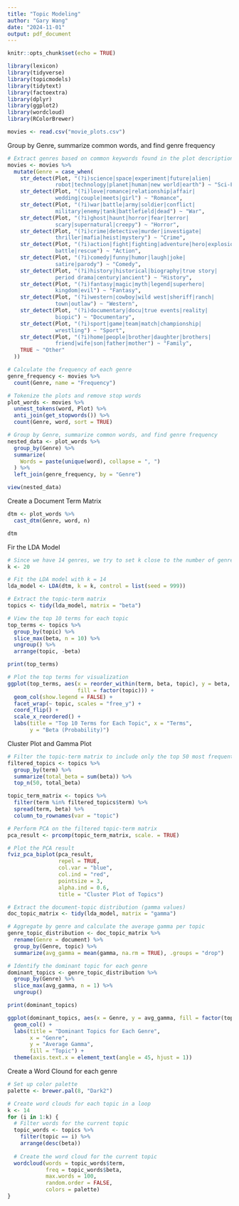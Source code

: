 ```yaml
---
title: "Topic Modeling"
author: "Gary Wang"
date: "2024-11-01"
output: pdf_document
---
```


```r
knitr::opts_chunk$set(echo = TRUE)
```

```r
library(lexicon)
library(tidyverse)
library(topicmodels)
library(tidytext)
library(factoextra)
library(dplyr)
library(ggplot2)
library(wordcloud)
library(RColorBrewer)
```

```r
movies <- read.csv("movie_plots.csv")
```

Group by Genre, summarize common words, and find genre frequency
```r
# Extract genres based on common keywords found in the plot descriptions
movies <- movies %>%
  mutate(Genre = case_when(
    str_detect(Plot, "(?i)science|space|experiment|future|alien|
               robot|technology|planet|human|new world|earth") ~ "Sci-Fi",
    str_detect(Plot, "(?i)love|romance|relationship|affair|
               wedding|couple|meets|girl") ~ "Romance",
    str_detect(Plot, "(?i)war|battle|army|soldier|conflict|
               military|enemy|tank|battlefield|dead") ~ "War",
    str_detect(Plot, "(?i)ghost|haunt|horror|fear|terror|
               scary|supernatural|creepy") ~ "Horror",
    str_detect(Plot, "(?i)crime|detective|murder|investigate|
               thriller|mafia|heist|mystery") ~ "Crime",
    str_detect(Plot, "(?i)action|fight|fighting|adventure|hero|explosion|
               battle|rescue") ~ "Action",
    str_detect(Plot, "(?i)comedy|funny|humor|laugh|joke|
               satire|parody") ~ "Comedy",
    str_detect(Plot, "(?i)history|historical|biography|true story|
               period drama|century|ancient") ~ "History",
    str_detect(Plot, "(?i)fantasy|magic|myth|legend|superhero|
               kingdom|evil") ~ "Fantasy",
    str_detect(Plot, "(?i)western|cowboy|wild west|sheriff|ranch|
               town|outlaw") ~ "Western",
    str_detect(Plot, "(?i)documentary|docu|true events|reality|
               biopic") ~ "Documentary",
    str_detect(Plot, "(?i)sport|game|team|match|championship|
               wrestling") ~ "Sport",
    str_detect(Plot, "(?i)home|people|brother|daughter|brothers|
               friend|wife|son|father|mother") ~ "Family",
    TRUE ~ "Other"
  ))

# Calculate the frequency of each genre
genre_frequency <- movies %>%
  count(Genre, name = "Frequency")

# Tokenize the plots and remove stop words
plot_words <- movies %>%
  unnest_tokens(word, Plot) %>%
  anti_join(get_stopwords()) %>%
  count(Genre, word, sort = TRUE)

# Group by Genre, summarize common words, and find genre frequency
nested_data <- plot_words %>%
  group_by(Genre) %>%
  summarize(
    Words = paste(unique(word), collapse = ", ")
  ) %>%
  left_join(genre_frequency, by = "Genre")

view(nested_data)
```

Create a Document Term Matrix
```r
dtm <- plot_words %>%
  cast_dtm(Genre, word, n)

dtm
```

Fir the LDA Model
```r
# Since we have 14 genres, we try to set k close to the number of genres.
k <- 20

# Fit the LDA model with k = 14
lda_model <- LDA(dtm, k = k, control = list(seed = 999))

# Extract the topic-term matrix
topics <- tidy(lda_model, matrix = "beta")

# View the top 10 terms for each topic
top_terms <- topics %>%
  group_by(topic) %>%
  slice_max(beta, n = 10) %>%
  ungroup() %>%
  arrange(topic, -beta)

print(top_terms)

# Plot the top terms for visualization
ggplot(top_terms, aes(x = reorder_within(term, beta, topic), y = beta, 
                      fill = factor(topic))) +
  geom_col(show.legend = FALSE) +
  facet_wrap(~ topic, scales = "free_y") +
  coord_flip() +
  scale_x_reordered() +
  labs(title = "Top 10 Terms for Each Topic", x = "Terms", 
       y = "Beta (Probability)")
```

Cluster Plot and Gamma Plot
```r
# Filter the topic-term matrix to include only the top 50 most frequent terms
filtered_topics <- topics %>%
  group_by(term) %>%
  summarize(total_beta = sum(beta)) %>%
  top_n(50, total_beta)

topic_term_matrix <- topics %>%
  filter(term %in% filtered_topics$term) %>%
  spread(term, beta) %>%
  column_to_rownames(var = "topic")

# Perform PCA on the filtered topic-term matrix
pca_result <- prcomp(topic_term_matrix, scale. = TRUE)

# Plot the PCA result
fviz_pca_biplot(pca_result,
                repel = TRUE,
                col.var = "blue",
                col.ind = "red",
                pointsize = 3,
                alpha.ind = 0.6,
                title = "Cluster Plot of Topics")
```
```r
# Extract the document-topic distribution (gamma values)
doc_topic_matrix <- tidy(lda_model, matrix = "gamma")

# Aggregate by genre and calculate the average gamma per topic
genre_topic_distribution <- doc_topic_matrix %>%
  rename(Genre = document) %>%
  group_by(Genre, topic) %>%
  summarize(avg_gamma = mean(gamma, na.rm = TRUE), .groups = "drop")

# Identify the dominant topic for each genre
dominant_topics <- genre_topic_distribution %>%
  group_by(Genre) %>%
  slice_max(avg_gamma, n = 1) %>%
  ungroup()

print(dominant_topics)

ggplot(dominant_topics, aes(x = Genre, y = avg_gamma, fill = factor(topic))) +
  geom_col() +
  labs(title = "Dominant Topics for Each Genre",
       x = "Genre",
       y = "Average Gamma",
       fill = "Topic") +
  theme(axis.text.x = element_text(angle = 45, hjust = 1))
```

Create a Word Clound for each genre
```r
# Set up color palette
palette <- brewer.pal(8, "Dark2")

# Create word clouds for each topic in a loop
k <- 14
for (i in 1:k) {
  # Filter words for the current topic
  topic_words <- topics %>%
    filter(topic == i) %>%
    arrange(desc(beta))
  
  # Create the word cloud for the current topic
  wordcloud(words = topic_words$term,
            freq = topic_words$beta,
            max.words = 100,
            random.order = FALSE,
            colors = palette)
}
```
